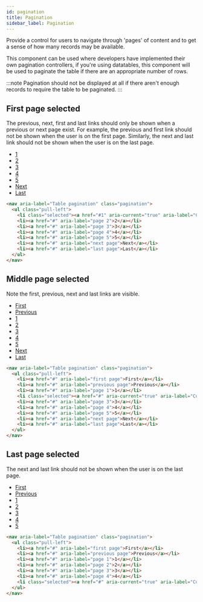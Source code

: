 ```yaml
---
id: pagination
title: Pagination
sidebar_label: Pagination
---
```



Provide a control for users to navigate through 'pages' of content and to get a sense of how many records may be available.

This component can be used where developers have implemented their own pagination controllers, if you're using datatables, this component will be used to paginate the table if there are an appropriate number of rows.

:::note
Pagination should not be displayed at all if there aren't enough records to require the table to be paginated.
:::

## First page selected

The previous, next, first and last links should only be shown when a previous or next page exist. For example, the previous and first link should not be shown when the user is on the first page. Similarly, the next and last link should not be shown when the user is on the last page.

<div class="d-example">
  <nav aria-label="Table pagination" class="pagination">
    <ul class="pull-left">
      <li class="selected"><a href="#1" aria-current="true" aria-label="Current page, page 1">1</a></li>
      <li><a href="#" aria-label="page 2">2</a></li>
      <li><a href="#" aria-label="page 3">3</a></li>
      <li><a href="#" aria-label="page 4">4</a></li>
      <li><a href="#" aria-label="page 5">5</a></li>
      <li><a href="#" aria-label="next page">Next</a></li>
      <li><a href="#" aria-label="last page">Last</a></li>
    </ul>
  </nav>
</div>

```html
<nav aria-label="Table pagination" class="pagination">
  <ul class="pull-left">
    <li class="selected"><a href="#1" aria-current="true" aria-label="Current page, page 1">1</a></li>
    <li><a href="#" aria-label="page 2">2</a></li>
    <li><a href="#" aria-label="page 3">3</a></li>
    <li><a href="#" aria-label="page 4">4</a></li>
    <li><a href="#" aria-label="page 5">5</a></li>
    <li><a href="#" aria-label="next page">Next</a></li>
    <li><a href="#" aria-label="last page">Last</a></li>
  </ul>
</nav>
```

## Middle page selected

Note the first, previous, next and last links are visible.

<div class="d-example">
  <nav aria-label="Table pagination" class="pagination">
    <ul class="pull-left">
        <li><a href="#" aria-label="first page">First</a></li>
        <li><a href="#" aria-label="previous page">Previous</a></li>
        <li><a href="#" aria-label="page 1">1</a></li>
        <li class="selected"><a href="#" aria-current="true" aria-label="Current page, page 2">2</a></li>
        <li><a href="#" aria-label="page 3">3</a></li>
        <li><a href="#" aria-label="page 4">4</a></li>
        <li><a href="#" aria-label="page 5">5</a></li>
        <li><a href="#" aria-label="next page">Next</a></li>
        <li><a href="#" aria-label="last page">Last</a></li>
    </ul>
  </nav>
</div>

```html
<nav aria-label="Table pagination" class="pagination">
  <ul class="pull-left">
    <li><a href="#" aria-label="first page">First</a></li>
    <li><a href="#" aria-label="previous page">Previous</a></li>
    <li><a href="#" aria-label="page 1">1</a></li>
    <li class="selected"><a href="#" aria-current="true" aria-label="Current page, page 2">2</a></li>
    <li><a href="#" aria-label="page 3">3</a></li>
    <li><a href="#" aria-label="page 4">4</a></li>
    <li><a href="#" aria-label="page 5">5</a></li>
    <li><a href="#" aria-label="next page">Next</a></li>
    <li><a href="#" aria-label="last page">Last</a></li>
  </ul>
</nav>
```

## Last page selected

The next and last link should not be shown when the user is on the last page.

<div class="d-example">
  <nav aria-label="Table pagination" class="pagination">
    <ul class="pull-left">
      <li><a href="#" aria-label="first page">First</a></li>
      <li><a href="#" aria-label="previous page">Previous</a></li>
      <li><a href="#" aria-label="page 1">1</a></li>
      <li><a href="#" aria-label="page 2">2</a></li>
      <li><a href="#" aria-label="page 3">3</a></li>
      <li><a href="#" aria-label="page 4">4</a></li>
      <li class="selected"><a href="#" aria-current="true" aria-label="Current page, page 5">5</a></li>
    </ul>
  </nav>
</div>

```html
<nav aria-label="Table pagination" class="pagination">
  <ul class="pull-left">
    <li><a href="#" aria-label="first page">First</a></li>
    <li><a href="#" aria-label="previous page">Previous</a></li>
    <li><a href="#" aria-label="page 1">1</a></li>
    <li><a href="#" aria-label="page 2">2</a></li>
    <li><a href="#" aria-label="page 3">3</a></li>
    <li><a href="#" aria-label="page 4">4</a></li>
    <li class="selected"><a href="#" aria-current="true" aria-label="Current page, page 5">5</a></li>
  </ul>
</nav>
```